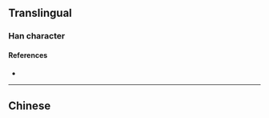 {{character info}}
==Translingual==

===Han character===
{{Han char|rn=9|rad=人|as=05|sn=7|four=24294|canj=OKD|ids=⿰亻东}}

====References====
* {{Han ref|kx=0100.021|uh=3448|ud=13384}}

----

==Chinese==
{{zh-see|倲}}